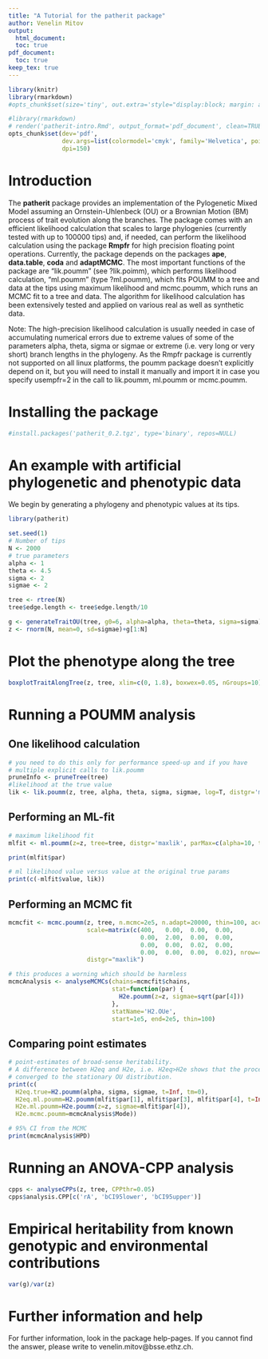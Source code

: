 ```yaml
---
title: "A Tutorial for the patherit package"
author: Venelin Mitov
output:
  html_document:
  toc: true
pdf_document:
  toc: true
keep_tex: true
---
```

  
```r
library(knitr)
library(rmarkdown)
#opts_chunk$set(size='tiny', out.extra='style="display:block; margin: auto;"', fig.align="center")

#library(rmarkdown)
# render('patherit-intro.Rmd', output_format='pdf_document', clean=TRUE)
opts_chunk$set(dev='pdf',
               dev.args=list(colormodel='cmyk', family='Helvetica', pointsize=10),
               dpi=150)
```

# Introduction
The **patherit** package provides an implementation of the Pylogenetic Mixed Model assuming an Ornstein-Uhlenbeck (OU)  or a Brownian Motion (BM) process of trait evolution along the branches. The package comes with an efficient likelihood calculation that scales to large phylogenies (currently tested with up to 100000 tips) and, if needed, can perform the likelihood calculation using the package **Rmpfr** for high precision floating point operations. 
Currently, the package depends on the packages **ape**, **data.table**, **coda** and **adaptMCMC**. The most important functions of the package are "lik.poumm" (see ?lik.poimm), which performs likelihood calculation, "ml.poumm" (type ?ml.poumm), which fits POUMM to a tree and data at the tips using maximum likelihood and mcmc.poumm, which runs an MCMC fit to a tree and data. The algorithm for likelihood calculation has been extensively tested and applied on various real as well as synthetic data.

Note: The high-precision likelihood calculation is usually needed in case of accumulating numerical errors due to extreme values of some of the parameters alpha, theta, sigma or sigmae or extreme (i.e. very long or very short) branch lengths in the phylogeny. As the Rmpfr package is currently not supported on all linux platforms, the poumm package doesn't explicitly depend on it, but you will need to install it manually and import it in case you specify usempfr=2 in the call to lik.poumm, ml.poumm or mcmc.poumm. 


# Installing the package
```r
#install.packages('patherit_0.2.tgz', type='binary', repos=NULL)
```

# An example with artificial phylogenetic and phenotypic data

We begin by generating a phylogeny and phenotypic values at its tips.
```r
library(patherit)

set.seed(1)
# Number of tips
N <- 2000
# true parameters
alpha <- 1
theta <- 4.5
sigma <- 2
sigmae <- 2

tree <- rtree(N)
tree$edge.length <- tree$edge.length/10

g <- generateTraitOU(tree, g0=6, alpha=alpha, theta=theta, sigma=sigma)
z <- rnorm(N, mean=0, sd=sigmae)+g[1:N]
```

# Plot the phenotype along the tree
```r
boxplotTraitAlongTree(z, tree, xlim=c(0, 1.8), boxwex=0.05, nGroups=10)
```

# Running a POUMM analysis
## One likelihood calculation

```r
# you need to do this only for performance speed-up and if you have
# multiple explicit calls to lik.poumm
pruneInfo <- pruneTree(tree)
#likelihood at the true value
lik <- lik.poumm(z, tree, alpha, theta, sigma, sigmae, log=T, distgr='maxlik', pruneInfo=pruneInfo)
```

## Performing an ML-fit
```r
# maximum likelihood fit
mlfit <- ml.poumm(z=z, tree=tree, distgr='maxlik', parMax=c(alpha=10, theta=10, sigma=10, sigmae=10))

print(mlfit$par)

# ml likelihood value versus value at the original true params
print(c(-mlfit$value, lik))
```

## Performing an MCMC fit
```r
mcmcfit <- mcmc.poumm(z, tree, n.mcmc=2e5, n.adapt=20000, thin=100, acc.rate=0.1, divideEdgesBy=100,
                      scale=matrix(c(400,   0.00,  0.00,  0.00,
                                     0.00,  2.00,  0.00,  0.00,
                                     0.00,  0.00,  0.02,  0.00,
                                     0.00,  0.00,  0.00,  0.02), nrow=4, ncol=4, byrow=T),
                      distgr="maxlik")

```

```r
# this produces a worning which should be harmless
mcmcAnalysis <- analyseMCMCs(chains=mcmcfit$chains,
                             stat=function(par) {
                               H2e.poumm(z=z, sigmae=sqrt(par[4]))
                             }, 
                             statName='H2.OUe', 
                             start=1e5, end=2e5, thin=100)
```

## Comparing point estimates
```r
# point-estimates of broad-sense heritability. 
# A difference between H2eq and H2e, i.e. H2eq>H2e shows that the process has'nt still
# converged to the stationary OU distribution.
print(c(
  H2eq.true=H2.poumm(alpha, sigma, sigmae, t=Inf, tm=0),
  H2eq.ml.poumm=H2.poumm(mlfit$par[1], mlfit$par[3], mlfit$par[4], t=Inf, tm=0),
  H2e.ml.poumm=H2e.poumm(z=z, sigmae=mlfit$par[4]),
  H2e.mcmc.poumm=mcmcAnalysis$Mode))

# 95% CI from the MCMC
print(mcmcAnalysis$HPD)
```

# Running an ANOVA-CPP analysis
```r
cpps <- analyseCPPs(z, tree, CPPthr=0.05)
cpps$analysis.CPP[c('rA', 'bCI95lower', 'bCI95upper')]
```

# Empirical heritability from known genotypic and environmental contributions
```r
var(g)/var(z)
```

# Further information and help
For further information, look in the package help-pages. If you cannot find the answer, please write to venelin.mitov@bsse.ethz.ch. 
